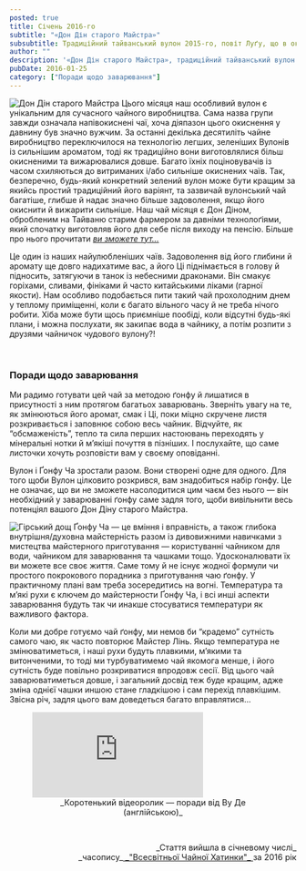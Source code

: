 ```yaml
---
posted: true
title: Січень 2016-го
subtitle: "«Дон Дін старого Майстра»"
subsubtitle: Традиційний тайванський вулон 2015-го, повіт Луґу, що в окрузі Наньтов.
author: ""
description: '«Дон Дін старого Майстра», традиційний тайванський вулон 2015-го, повіт Луґу, округа Наньтов.'
pubDate: 2016-01-25
category: ["Поради щодо заварювання"]
---
```



<Image class="float-left" src={Image1} alt="Дон Дін старого Майстра" /> Цього місяця наш особливий вулон є унікальним для сучасного чайного виробництва. Сама назва групи завжди означала напівокиснені чаї, хоча діяпазон цього окиснення у давнину був значно вужчим. За останні декілька десятиліть чайне виробництво переключилося на технологію легших, зеленіших Вулонів із сильнішим ароматом, тоді як традиційно вони виготовлялися більш окисненими та вижарювалися довше. Багато їхніх поціновувачів із часом схиляються до витриманих і/або сильніше окиснених чаїв. Так, безперечно, будь-який конкретний зелений вулон може бути кращим за якийсь простий традиційний його варіянт, та зазвичай вулонський чай багатіше, глибше й надає значно більше задоволення, якщо його окиснити й вижарити сильніше. Наш чай місяця є Дон Діном, обробленим на Тайваню старим фармером за давніми технолоґіями, який спочатку виготовляв його для себе після виходу на пенсію. Більше про нього прочитати [_ви зможете тут..._](/our-teas/old-master-dong-ding/)

Це один із наших найулюбленіших чаїв. Задоволення від його глибини й аромату ще довго надихатиме вас, а його Ці піднімається в голову й підносить, затягуючи в танок із небесними драконами. Він смакує горіхами, сливами, фініками й часто китайськими ліками (гарної якости). Нам особливо подобається пити такий чай прохолодним днем у теплому приміщенні, коли є багато вільного часу й не треба нічого робити. Хіба може бути щось приємніше пообіді, коли відсутні будь-які плани, і можна послухати, як закипає вода в чайнику, а потім розпити з друзями чайничок чудового вулону?!

<p>&nbsp;</p>

### Поради щодо заварювання

Ми радимо готувати цей чай за методою ґонфу й лишатися в присутності з ним протягом багатьох заварювань. Зверніть увагу на те, як змінюються його аромат, смак і Ці, поки міцно скручене листя розкривається і заповнює собою весь чайник. Відчуйте, як “обсмаженість”, тепло та сила перших настоювань переходять у мінеральні нотки й м’якіші почуття в пізніших. І послухайте, що саме листочки хочуть розповісти вам у своєму оповіданні.

Вулон і Ґонфу Ча зростали разом. Вони створені одне для одного. Для того щоби Вулон цілковито розкрився, вам знадобиться набір ґонфу. Це не означає, що ви не зможете насолодитися цим чаєм без нього — він необхідний у заварюванні ґонфу саме задля того, щоби вивільнити весь потенціял вашого Дон Діну старого Майстра.

<Image class="float-right" src={Image2} alt="Гірський дощ" /> Ґонфу Ча — це вміння і вправність, а також глибока внутрішня/духовна майстерність разом із дивовижними навичками з мистецтва майстерного приготування — користуванні чайником для води, чайником для заварювання та чашками тощо. Удосконалювати їх ви можете все своє життя. Саме тому й не існує жодної формули чи простого покрокового порадника з приготування чаю ґонфу. У практичному плані вам треба зосередитись на вогні. Температура та м’які рухи є ключем до майстерности Ґонфу Ча, і всі инші аспекти заварювання будуть так чи инакше стосуватися температури як важливого фактора.

Коли ми добре готуємо чай ґонфу, ми немов би “крадемо” сутність самого чаю, як часто повторює Майстер Лінь. Якщо температура не змінюватиметься, і наші рухи будуть плавкими, м’якими та витонченими, то тоді ми турбуватимемо чай якомога менше, і його сутність буде повільно розкриватися впродовж сесії. Від цього чай заварюватиметься довше, і загальний досвід теж буде кращим, адже зміна однієї чашки иншою стане гладкішою і сам перехід плавкішим. Звісна річ, задля цього вам доведеться багато вправлятися...

<figure>
    <iframe class="align-center" src="https://www.youtube.com/embed/aWM0JOU1evA?si=O-M6Vf09XatWT6S0" title="YouTube video player" frameborder="0" allow="accelerometer; autoplay; clipboard-write; encrypted-media; gyroscope; picture-in-picture; web-share" referrerpolicy="strict-origin-when-cross-origin" allowfullscreen></iframe>
    <figcaption style="font-size: 0.9rem; text-align: center;">
            _Коротенький відеоролик — поради від Ву Де (англійською)_
    </figcaption>
</figure>

<p>&nbsp;</p>

<p align="right" style="font-size: 0.9rem;">_Стаття вийшла в січневому числі_<br />_часопису_<a title="globalteahut.org" href="http://www.globalteahut.org/" target="blank" rel="noopener"> _"Всесвітньої Чайної Хатинки"_ </a>за 2016 рік</p>